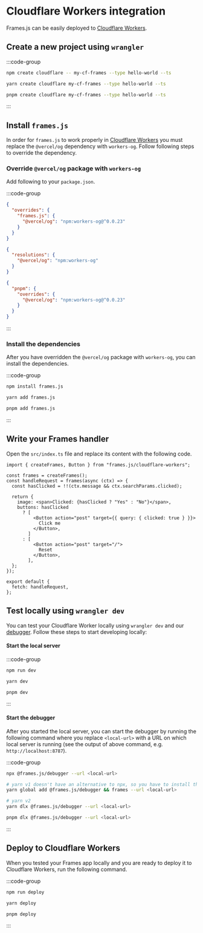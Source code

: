 # Cloudflare Workers integration

Frames.js can be easily deployed to [Cloudflare Workers](https://workers.cloudflare.com).

## Create a new project using `wrangler`

:::code-group

```bash [npm]
npm create cloudflare -- my-cf-frames --type hello-world --ts
```

```bash [yarn]
yarn create cloudflare my-cf-frames --type hello-world --ts
```

```bash [pnpm]
pnpm create cloudflare my-cf-frames --type hello-world --ts
```

:::

## Install `frames.js`

In order for `frames.js` to work properly in [Cloudflare Workers](https://workers.cloudflare.com) you must replace the `@vercel/og` dependency with `workers-og`. Follow following steps to override the dependency.

### Override `@vercel/og` package with `workers-og`

Add following to your `package.json`.

:::code-group

```json [npm]
{
  "overrides": {
    "frames.js": {
      "@vercel/og": "npm:workers-og@^0.0.23"
    }
  }
}
```

```json [yarn]
{
  "resolutions": {
    "@vercel/og": "npm:workers-og"
  }
}
```

```json [pnpm]
{
  "pnpm": {
    "overrides": {
      "@vercel/og": "npm:workers-og@^0.0.23"
    }
  }
}
```

:::

### Install the dependencies

After you have overridden the `@vercel/og` package with `workers-og`, you can install the dependencies.

:::code-group

```bash [npm]
npm install frames.js
```

```bash [yarn]
yarn add frames.js
```

```bash [pnpm]
pnpm add frames.js
```

:::

## Write your Frames handler

Open the `src/index.ts` file and replace its content with the following code.

```tsx
import { createFrames, Button } from "frames.js/cloudflare-workers";

const frames = createFrames();
const handleRequest = frames(async (ctx) => {
  const hasClicked = !!(ctx.message && ctx.searchParams.clicked);

  return {
    image: <span>Clicked: {hasClicked ? "Yes" : "No"}</span>,
    buttons: hasClicked
      ? [
          <Button action="post" target={{ query: { clicked: true } }}>
            Click me
          </Button>,
        ]
      : [
          <Button action="post" target="/">
            Reset
          </Button>,
        ],
  };
});

export default {
  fetch: handleRequest,
};
```

## Test locally using `wrangler dev`

You can test your Cloudflare Worker locally using `wrangler dev` and our [debugger](/guides/debugger#local-debugger-cli). Follow these steps to start developing locally:

#### Start the local server

:::code-group

```bash [npm]
npm run dev
```

```bash [yarn]
yarn dev
```

```bash [pnpm]
pnpm dev
```

:::

#### Start the debugger

After you started the local server, you can start the debugger by running the following command where you replace `<local-url>` with a URL on which local server is running (see the output of above command, e.g. `http://localhost:8787`).

:::code-group

```bash [npm]
npx @frames.js/debugger --url <local-url>
```

```bash [yarn]
# yarn v1 doesn't have an alternative to npx, so you have to install the debugger globally (or use npx)
yarn global add @frames.js/debugger && frames --url <local-url>

# yarn v2
yarn dlx @frames.js/debugger --url <local-url>
```

```bash [pnpm]
pnpm dlx @frames.js/debugger --url <local-url>
```

:::

## Deploy to Cloudflare Workers

When you tested your Frames app locally and you are ready to deploy it to Cloudflare Workers, run the following command.

:::code-group

```bash [npm]
npm run deploy
```

```bash [yarn]
yarn deploy
```

```bash [pnpm]
pnpm deploy
```

:::
